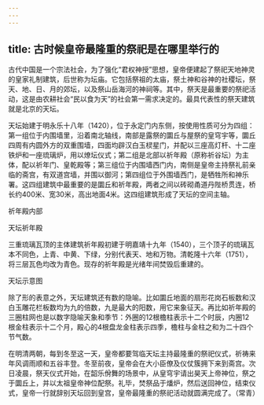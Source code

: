 ```yaml
---
---
---
```

title: 古时候皇帝最隆重的祭祀是在哪里举行的
---




古代中国是一个宗法社会，为了强化“君权神授”思想，皇帝便建起了祭祀天地神灵的皇家礼制建筑，后世称为坛庙。它包括祭祖的太庙，祭土神和谷神的社稷坛，祭天、地、日、月的郊坛，以及祭山岳海河的神祠等。其中，祭天是最重要的祭祀活动，这是由农耕社会“民以食为天”的社会第一需求决定的。最具代表性的祭天建筑就是北京的天坛。

天坛始建于明永乐十八年（1420），位于永定门内东侧，按使用性质可分为四组：第一组位于内围墙里，沿着南北轴线，南部是露祭的圜丘与屋祭的皇穹宇等，圜丘四周有内圆外方的双重围墙，四面均辟汉白玉棂星门，并配以三座高灯杆、十二座铁炉和一座琉璃炉，用以燎坛仪式；第二组是北部以祈年殿（原称祈谷坛）为主体，配以祈年门、皇乾殿等；第三组位于内围墙西门内，南侧是皇帝主持祭礼前亲临的斋宫，有双道宫墙，并围以御河；第四组位于外围墙西门，是牺牲所和神乐署。这四组建筑中最重要的是圜丘和祈年殿，两者之间以砖砌甬道丹陛桥贯连，桥长约400米、宽30米，高出地面4米。这四组建筑形成了天坛的空间主轴。

祈年殿内部



天坛祈年殿



三重琉璃瓦顶的主体建筑祈年殿初建于明嘉靖十九年（1540），三个顶子的琉璃瓦本不同色，上青、中黄、下绿，分别代表天、地和万物。清乾隆十六年（1751），将三层瓦色均改为青色。现存的祈年殿是光绪年间焚毁后重建的。

天坛示意图



除了形的表意之外，天坛建筑还有数的隐喻。比如圜丘地面的扇形花岗石板数和汉白玉雕花栏板数均为九的倍数，九是最大的阳数，用它来象征天。再比如祈年殿的三圈柱网也是以数字隐喻天象和季节：外圈的12根檐柱表示十二个时辰，内圈12根金柱表示十二个月，殿心的4根盘龙金柱表示四季，檐柱与金柱之和为二十四个节气数。

在明清两朝，每到冬至这一天，皇帝都要驾临天坛主持最隆重的祭祀仪式，祈祷来年风调雨顺和五谷丰登。冬至前夜，皇帝会在大小臣僚及仪仗簇拥下来到斋宫。次日凌晨，祭天仪式开始，在韶乐佾舞的场景中，从皇穹宇请出昊天上帝神位，祭之于圜丘上，并以太祖皇帝神位配祭。礼毕，焚祭品于燔炉，然后送回神位，结束仪式，皇帝一行就辞别天坛回到皇宫，皇帝最隆重的祭祀活动就圆满完成了。（常青）